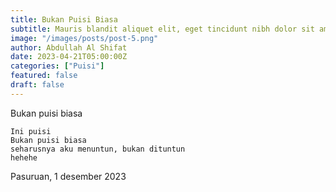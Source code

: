 ```yaml
---
title: Bukan Puisi Biasa
subtitle: Mauris blandit aliquet elit, eget tincidunt nibh dolor sit amet,
image: "/images/posts/post-5.png"
author: Abdullah Al Shifat
date: 2023-04-21T05:00:00Z
categories: ["Puisi"]
featured: false
draft: false
---
```


Bukan puisi biasa

```
Ini puisi
Bukan puisi biasa
seharusnya aku menuntun, bukan dituntun
hehehe
```

Pasuruan, 1 desember 2023
